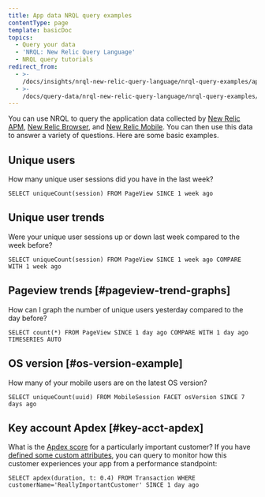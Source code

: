 ```yaml
---
title: App data NRQL query examples
contentType: page
template: basicDoc
topics:
  - Query your data
  - 'NRQL: New Relic Query Language'
  - NRQL query tutorials
redirect_from:
  - >-
    /docs/insights/nrql-new-relic-query-language/nrql-query-examples/app-data-query-examples-using-nrql/
  - >-
    /docs/query-data/nrql-new-relic-query-language/nrql-query-examples/app-data-query-examples-using-nrql/
---
```


You can use NRQL to query the application data collected by [New Relic APM](/docs/insights/new-relic-insights/decorating-events/insights-attributes#transaction-defaults), [New Relic Browser](/docs/insights/new-relic-insights/decorating-events/insights-attributes#browser-defaults), and [New Relic Mobile](/docs/insights/new-relic-insights/decorating-events/insights-attributes#mobile-defaults). You can then use this data to answer a variety of questions. Here are some basic examples.

## Unique users

How many unique user sessions did you have in the last week?

```
SELECT uniqueCount(session) FROM PageView SINCE 1 week ago
```

## Unique user trends

Were your unique user sessions up or down last week compared to the week before?

```
SELECT uniqueCount(session) FROM PageView SINCE 1 week ago COMPARE WITH 1 week ago
```

## Pageview trends [#pageview-trend-graphs]

How can I graph the number of unique users yesterday compared to the day before?

```
SELECT count(*) FROM PageView SINCE 1 day ago COMPARE WITH 1 day ago TIMESERIES AUTO
```

## OS version [#os-version-example]

How many of your mobile users are on the latest OS version?

```
SELECT uniqueCount(uuid) FROM MobileSession FACET osVersion SINCE 7 days ago
```

## Key account Apdex [#key-acct-apdex]

What is the [Apdex score](/docs/apm/new-relic-apm/apdex/apdex-measuring-user-satisfaction) for a particularly important customer? If you have [defined some custom attributes](/docs/insights/new-relic-insights/decorating-events/insights-custom-attributes), you can query to monitor how this customer experiences your app from a performance standpoint:

```
SELECT apdex(duration, t: 0.4) FROM Transaction WHERE customerName='ReallyImportantCustomer' SINCE 1 day ago
```
